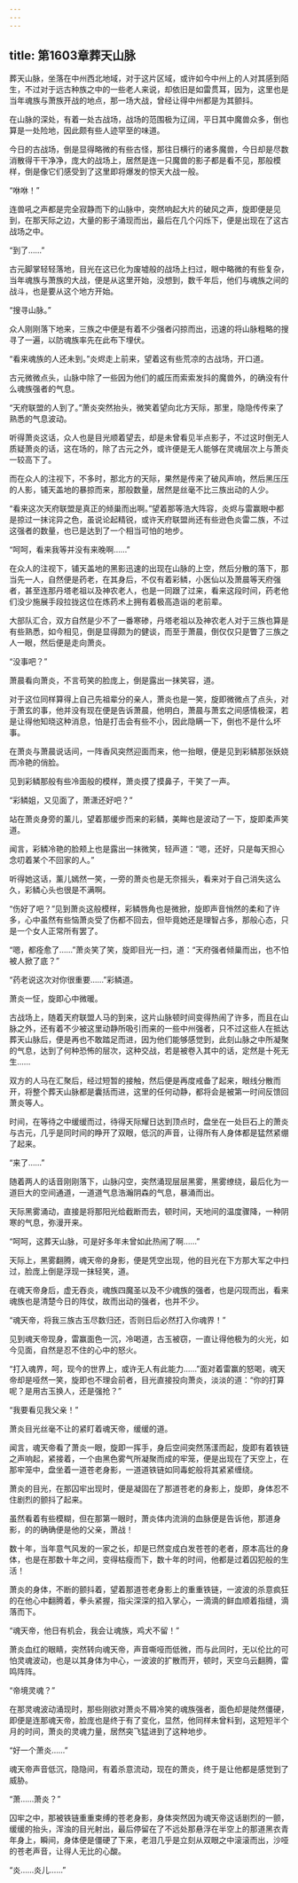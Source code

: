 ```yaml
---
---
---
```

title: 第1603章葬天山脉
---



葬天山脉，坐落在中州西北地域，对于这片区域，或许如今中州上的人对其感到陌生，不过对于远古种族之中的一些老人来说，却依旧是如雷贯耳，因为，这里也是当年魂族与萧族开战的地点，那一场大战，曾经让得中州都是为其颤抖。

在山脉的深处，有着一处古战场，战场的范围极为辽阔，平日其中魔兽众多，倒也算是一处险地，因此颇有些人迹罕至的味道。

今日的古战场，倒是显得略微的有些古怪，那往日横行的诸多魔兽，今日却是尽数消散得干干净净，庞大的战场上，居然是连一只魔兽的影子都是看不见，那般模样，倒是像它们感受到了这里即将爆发的惊天大战一般。

“咻咻！”

连兽吼之声都是完全寂静而下的山脉中，突然响起大片的破风之声，旋即便是见到，在那天际之边，大量的影子涌现而出，最后在几个闪烁下，便是出现在了这古战场之中。

“到了……”

古元脚掌轻轻落地，目光在这已化为废墟般的战场上扫过，眼中略微的有些复杂，当年魂族与萧族的大战，便是从这里开始，没想到，数千年后，他们与魂族之间的战斗，也是要从这个地方开始。

“搜寻山脉。”

众人刚刚落下地来，三族之中便是有着不少强者闪掠而出，迅速的将山脉粗略的搜寻了一遍，以防魂族率先在此布下埋伏。

“看来魂族的人还未到。”炎烬走上前来，望着这有些荒凉的古战场，开口道。

古元微微点头，山脉中除了一些因为他们的威压而索索发抖的魔兽外，的确没有什么魂族强者的气息。

“天府联盟的人到了。”萧炎突然抬头，微笑着望向北方天际，那里，隐隐传传来了熟悉的气息波动。

听得萧炎这话，众人也是目光顺着望去，却是未曾看见半点影子，不过这时倒无人质疑萧炎的话，这在场的，除了古元之外，或许便是无人能够在灵魂层次上与萧炎一较高下了。

而在众人的注视下，不多时，那北方的天际，果然是传来了破风声响，然后黑压压的人影，铺天盖地的暴掠而来，那般数量，居然是丝毫不比三族出动的人少。

“看来这次天府联盟是真正的倾巢而出啊。”望着那等浩大阵容，炎烬与雷赢眼中都是掠过一抹诧异之色，虽说论起精锐，或许天府联盟尚还有些逊色炎雷二族，不过这强者的数量，也已是达到了一个相当可怕的地步。

“呵呵，看来我等并没有来晚啊……”

在众人的注视下，铺天盖地的黑影迅速的出现在山脉的上空，然后分散的落下，那当先一人，自然便是药老，在其身后，不仅有着彩鳞，小医仙以及萧晨等天府强者，甚至连那丹塔老祖以及神农老人，也是一同跟了过来，看来这段时间，药老他们没少施展手段拉拢这位在炼药术上拥有着极高造诣的老前辈。

大部队汇合，双方自然是少不了一番寒碜，丹塔老祖以及神农老人对于三族也算是有些熟悉，如今相见，倒是显得颇为的健谈，而至于萧晨，倒仅仅只是瞥了三族之人一眼，然后便是走向萧炎。

“没事吧？”

萧晨看向萧炎，不言苟笑的脸庞上，倒是露出一抹笑容，道。

对于这位同样算得上自己先祖辈分的亲人，萧炎也是一笑，旋即微微点了点头，对于萧玄的事，他并没有现在便是告诉萧晨，他明白，萧晨与萧玄之间感情极深，若是让得他知晓这种消息，怕是打击会有些不小，因此隐瞒一下，倒也不是什么坏事。

在萧炎与萧晨说话间，一阵香风突然迎面而来，他一抬眼，便是见到彩鳞那张妖娆而冷艳的俏脸。

见到彩鳞那般有些冷面般的模样，萧炎摸了摸鼻子，干笑了一声。

“彩鳞姐，又见面了，萧潇还好吧？”

站在萧炎身旁的薰儿，望着那缓步而来的彩鳞，美眸也是波动了一下，旋即柔声笑道。

闻言，彩鳞冷艳的脸颊上也是露出一抹微笑，轻声道：“嗯，还好，只是每天担心念叨着某个不回家的人。”

听得她这话，薰儿嫣然一笑，一旁的萧炎也是无奈摇头，看来对于自己消失这么久，彩鳞心头也很是不满啊。

“伤好了吧？”见到萧炎这般模样，彩鳞唇角也是微掀，旋即声音悄然的柔和了许多，心中虽然有些恼萧炎受了伤都不回去，但毕竟她还是理智占多，那般心态，只是一个女人正常所有罢了。

“嗯，都痊愈了……”萧炎笑了笑，旋即目光一扫，道：“天府强者倾巢而出，也不怕被人掀了底？”

“药老说这次对你很重要……”彩鳞道。

萧炎一怔，旋即心中微暖。

古战场上，随着天府联盟人马的到来，这片山脉顿时间变得热闹了许多，而且在山脉之外，还有着不少被这里动静所吸引而来的一些中州强者，只不过这些人在抵达葬天山脉后，便是再也不敢踏足而进，因为他们能够感觉到，此刻山脉之中所凝聚的气息，达到了何种恐怖的层次，这种交战，若是被卷入其中的话，定然是十死无生……

双方的人马在汇聚后，经过短暂的接触，然后便是再度戒备了起来，眼线分散而开，将整个葬天山脉都是囊括而进，这里的任何动静，都将会是被第一时间反馈回萧炎等人。

时间，在等待之中缓缓而过，待得天际耀日达到顶点时，盘坐在一处巨石上的萧炎与古元，几乎是同时间的睁开了双眼，低沉的声音，让得所有人身体都是猛然紧绷了起来。

“来了……”

随着两人的话音刚刚落下，山脉闪空，突然涌现层层黑雾，黑雾缭绕，最后化为一道巨大的空间通道，一道道气息浩瀚阴森的气息，暴涌而出。

天际黑雾涌动，直接是将那阳光给截断而去，顿时间，天地间的温度骤降，一种阴寒的气息，弥漫开来。

“呵呵，这葬天山脉，可是好多年未曾如此热闹了啊……”

天际上，黑雾翻腾，魂天帝的身影，便是凭空出现，他的目光在下方那大军之中扫过，脸庞上倒是浮现一抹轻笑，道。

在魂天帝身后，虚无吞炎，魂族四魔圣以及不少魂族的强者，也是闪现而出，看来魂族也是清楚今日的阵仗，故而出动的强者，也并不少。

“魂天帝，将我三族古玉尽数归还，否则日后必然打入你魂界！”

见到魂天帝现身，雷赢面色一沉，冷喝道，古玉被窃，一直让得他极为的火光，如今见面，自然是忍不住的心中的怒火。

“打入魂界，呵，现今的世界上，或许无人有此能力……”面对着雷赢的怒喝，魂天帝却是哑然一笑，旋即也不理会前者，目光直接投向萧炎，淡淡的道：“你的打算呢？是用古玉换人，还是强抢？”

“我要看见我父亲！”

萧炎目光丝毫不让的紧盯着魂天帝，缓缓的道。

闻言，魂天帝看了萧炎一眼，旋即一挥手，身后空间突然荡漾而起，旋即有着铁链之声响起，紧接着，一个由黑色雾气所凝聚而成的牢笼，便是出现在了天空上，在那牢笼中，盘坐着一道苍老身影，一道道铁链如同毒蛇般将其紧紧缠绕。

萧炎的目光，在那囚牢出现时，便是凝固在了那道苍老的身影上，旋即，身体忍不住剧烈的颤抖了起来。

虽然看着有些模糊，但在那第一眼时，萧炎体内流淌的血脉便是告诉他，那道身影，的的确确便是他的父亲，萧战！

数十年，当年意气风发的一家之长，却是已然变成白发苍苍的老者，原本高壮的身体，也是在那数十年之间，变得枯瘦而下，数十年的时间，他都是过着囚犯般的生活！

萧炎的身体，不断的颤抖着，望着那道苍老身影上的重重铁链，一波波的杀意疯狂的在他心中翻腾着，拳头紧握，指尖深深的掐入掌心，一滴滴的鲜血顺着指缝，滴落而下。

“魂天帝，他日有机会，我会让魂族，鸡犬不留！”

萧炎血红的眼睛，突然转向魂天帝，声音嘶哑而低微，而与此同时，无以伦比的可怕灵魂波动，也是以其身体为中心，一波波的扩散而开，顿时，天空乌云翻腾，雷鸣阵阵。

“帝境灵魂？”

在那灵魂波动涌现时，那些刚欲对萧炎不屑冷笑的魂族强者，面色却是陡然僵硬， 即便是连那魂天帝，脸庞也是终于有了变化，显然，他同样未曾料到，这短短半个月的时间，萧炎的灵魂力量，居然突飞猛进到了这种地步。

“好一个萧炎……”

魂天帝声音低沉，隐隐间，有着杀意流动，现在的萧炎，终于是让他都是感觉到了威胁。

“萧……萧炎？”

囚牢之中，那被铁链重重束缚的苍老身影，身体突然因为魂天帝这话剧烈的一颤，缓缓的抬头，浑浊的目光射出，最后停留在了不远处那悬浮在半空上的那道黑衣青年身上，瞬间，身体便是僵硬了下来，老泪几乎是立刻从双眼之中滚滚而出，沙哑的苍老声音，让得人无比的心酸。

“炎……炎儿……”